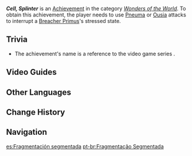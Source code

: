 {{Achievement Infobox
|id           = 82176
|order id     = 2176
|category     = Wonders of the World
|description  = Use Pneuma or Ousia attacks to interrupt the Breacher Primus's stress state.
|requirements = 
|primogems    = 5
|tracking     = 
|topic        = Breacher Primus
|type         = Exploration
|quest        = 
|hidden       = 1
}}
'''''Cell, Splinter''''' is an [[Achievement]] in the category ''[[Wonders of the World]]''. To obtain this achievement, the player needs to use [[Pneuma]] or [[Ousia]] attacks to interrupt a [[Breacher Primus]]'s stressed state.
<!--
==Gameplay Notes==
*
-->
==Trivia==
* The achievement's name is a reference to the video game series {{w|Splinter Cell}}.

==Video Guides==
{{EVT
|video1   = https://youtu.be/vxjxeeGcLO0
|caption1 = Hidden Achievement: Cell, Splinter
}}

==Other Languages==
{{Other Languages
|en      = Cell, Splinter
|zhs     = 单元格碎片
|zhs_rm  = Dānyuángé Suìpiàn
|zhs_tl  = Cell Splinter
|zht     = Cell, Splinter
|ja      = セルスプリンター
|ja_rm   = Seru Supurintaa
|ja_tl   = Cell Splinter
|ko      = 셀 스플린터
|ko_tl   = Cell Splinter
|es      = Fragmentación segmentada
|es_tl   = Segmented Fragmentation
|fr      = ♪ Quand votre cœur fait boum ♪
|fr_tl   = ♪ When Your Heart Goes Boom ♪
|fr_note = Reference to Charles Trenet's ''Boum !'' song
|ru      = Расколовшаяся клетка
|ru_tl   = Splintered Cell
|th      = เซลล์แตกตัว
|th_rm   = 
|th_tl   = 
|vi      = Mảnh Ô Vụn Vỡ
|vi_tl   = 
|de      = Splinter Cell
|de_note = See [[#Trivia|trivia]].
|id      = Fragmentasi Sel
|id_tl   = Cell Fragmentation
|pt      = Fragmentação Segmentada
|pt_tl   = 
|tr      = Mitoz Bölünme
|tr_tl   = {{W|Mitosis}} Division
|it      = Cellule scheggiate
|it_tl   = Chipped Cells
}}

==Change History==
{{Change History|4.0}}

==Navigation==
{{Achievement Navbox}}

[[es:Fragmentación segmentada]]
[[pt-br:Fragmentação Segmentada]]
